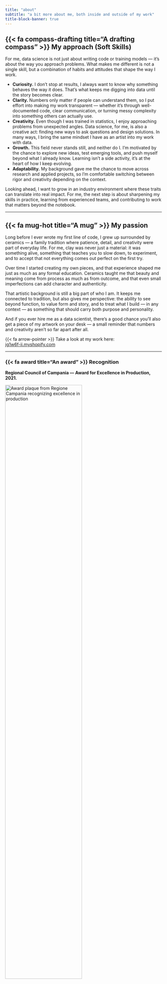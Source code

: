 ```yaml
---
title: "about"
subtitle: "a bit more about me, both inside and outside of my work"
title-block-banner: true
---
```


## {{< fa compass-drafting title="A drafting compass" >}} My approach (Soft Skills)

For me, data science is not just about writing code or training models — it’s about the way you approach problems. What makes me different is not a single skill, but a combination of habits and attitudes that shape the way I work.

- **Curiosity.** I don’t stop at results, I always want to know why something behaves the way it does. That’s what keeps me digging into data until the story becomes clear.  
- **Clarity.** Numbers only matter if people can understand them, so I put effort into making my work transparent — whether it’s through well-documented code, clear communication, or turning messy complexity into something others can actually use.  
- **Creativity.** Even though I was trained in statistics, I enjoy approaching problems from unexpected angles. Data science, for me, is also a creative act: finding new ways to ask questions and design solutions. In many ways, I bring the same mindset I have as an artist into my work with data.  
- **Growth.** This field never stands still, and neither do I. I’m motivated by the chance to explore new ideas, test emerging tools, and push myself beyond what I already know. Learning isn’t a side activity, it’s at the heart of how I keep evolving.  
- **Adaptability.** My background gave me the chance to move across research and applied projects, so I’m comfortable switching between rigor and creativity depending on the context.  

Looking ahead, I want to grow in an industry environment where these traits can translate into real impact. For me, the next step is about sharpening my skills in practice, learning from experienced teams, and contributing to work that matters beyond the notebook.

---

## {{< fa mug-hot title="A mug" >}} My passion

Long before I ever wrote my first line of code, I grew up surrounded by ceramics — a family tradition where patience, detail, and creativity were part of everyday life. For me, clay was never just a material: it was something alive, something that teaches you to slow down, to experiment, and to accept that not everything comes out perfect on the first try.

Over time I started creating my own pieces, and that experience shaped me just as much as any formal education. Ceramics taught me that beauty and meaning come from process as much as from outcome, and that even small imperfections can add character and authenticity.

That artistic background is still a big part of who I am. It keeps me connected to tradition, but also gives me perspective: the ability to see beyond function, to value form and story, and to treat what I build — in any context — as something that should carry both purpose and personality.

And if you ever hire me as a data scientist, there’s a good chance you’ll also get a piece of my artwork on your desk — a small reminder that numbers and creativity aren’t so far apart after all.  

<p class="center-text">
{{< fa arrow-pointer >}} Take a look at my work here:  
<a href="https://jg1w6f-ii.myshopify.com/" target="_blank" rel="noopener">jg1w6f-ii.myshopify.com</a>
</p>

---

### {{< fa award title="An award" >}} Recognition  

**Regional Council of Campania — Award for Excellence in Production, 2021.**


<img class="img-styling" src="images/award.png" alt="Award plaque from Regione Campania recognizing excellence in production" width="70%">

---

### {{< fa ship title="A ship" >}} Exhibitions of my artworks

**Ceramic “Vesuvian cherry tomato horn” on Abramovich’s yacht**  
A unique piece displayed on the yacht of Roman Abramovich, former Chelsea president.  

<img class="img-styling" src="images/corno-vesuvio.png" alt="Red ceramic Vesuvian cherry tomato horn on yacht" width="70%">

---

**Exhibitions across the Sorrento and Amalfi Peninsula**  
Celebrating the traditions of my homeland through ceramic works.  

<img class="img-styling" src="images/sorrento-exhibit.png" alt="Ceramics exhibited on the Sorrento Peninsula" width="70%">

---

### {{< fa tv title="A television" >}} Media  

**Regional cooking shows**  
My San Gennaro ceramic sculpture featured on local TV programs dedicated to Campania’s cuisine.  

<img class="img-styling" src="images/san-gennaro-tv.png" alt="San Gennaro ceramic piece on regional cooking show" width="70%">

---

**Football talk shows**  
Bringing the color and symbolism of Naples’ tradition into national football discussions.  

<img class="img-styling" src="images/football-talkshow.png" alt="Red San Gennaro ceramic piece on a football talk show" width="70%">
